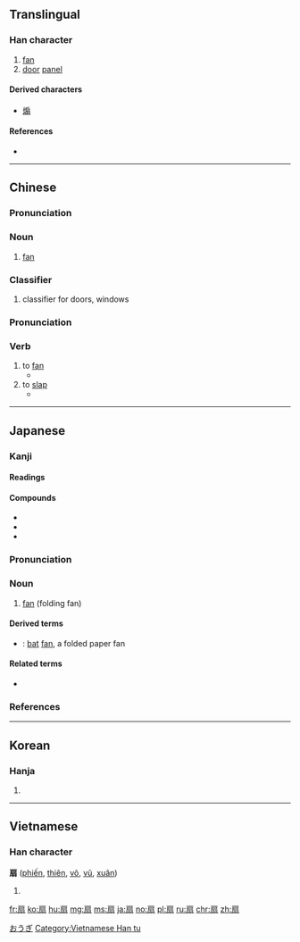 {{also|煽}}
==Translingual==

===Han character===
{{Han char|rn=63|rad=戶|as=06|sn=10|four=3022<sub>7</sub>|canj=竹尸尸一一 (HSSMM), 戈尸尸一一 (ISSMM)|ids=⿸[[戶]][[羽]], ⿸[[户]]羽, ⿸[[戸]]羽}}

# [[fan]]
# [[door]] [[panel]]

====Derived characters====
* [[煽]]

====References====
* {{Han ref|kx=0416.140|dkj=11743|dj=0761.160|hdz=32263.060|uh=6247|ud=25159|bh=AEB0|bd=44720}}

----
==Chinese==
{{zh-forms}}

===Pronunciation===
{{zh-pron
|m=shàn
|c=sin3
|h=pfs=san
|cat=cl,n
}}

===Noun===
{{zh-noun}}

# [[fan]]

===Classifier===
{{zh-cls}}

# classifier for doors, windows

===Pronunciation===
{{zh-pron
|m=shān
|c=sin3
|h=pfs=san
|cat=v
}}

===Verb===
{{zh-verb}}

# to [[fan]]
#* {{zh-usex|因為 大廳 裡 很 熱，她 '''扇''' 個 不停。|As the hall was very hot, she kept '''fanning''' herself all the time.}}
# to [[slap]] {{qualifier|somebody on the face}}
#* {{zh-usex|我 真 想 '''扇{shān}''' 你 一 個 耳光。|I could '''give you a slap''' in the face.}}
----

==Japanese==

===Kanji===
{{ja-kanji|grade=7|rs=戶06}}

====Readings====
{{ja-readings|goon=[[せん]] (sen)|kanon=[[せん]] (sen)|kun=[[おうぎ]] (ōgi)}}

====Compounds====
* {{ja-r|扇子|せんす}}
* {{ja-r|団扇|うちわ}}
* {{ja-r|鉄扇|てっせん}}

{{wikipedia|lang=ja}}
{{ja-kanjitab|おうぎ|yomi=k}}

===Pronunciation===
{{ja-pron|yomi=k|おうぎ|acc=3|acc_ref=DJR}}

===Noun===
{{ja-noun|おうぎ|hhira=あふぎ}}

# [[fan]] (folding fan)

====Derived terms====
* {{ja-r|蝙蝠扇|かわほりおうぎ}}: [[bat]] [[fan]], a folded paper fan

====Related terms====
* {{ja-r|扇ぐ|あおぐ|gloss=to [[fan]]}}

===References===
<references/>

[[Category:ja:Fans|おうぎ]]

----

==Korean==

===Hanja===
{{ko-hanja|hangeul=선|eumhun=|rv=seon|mr=sŏn|y=sen}}

# {{defn|lang=ko|sort=戶06}}

----

==Vietnamese==

===Han character===
'''扇''' ([[phiến]], [[thiên]], [[võ]], [[vũ]], [[xuân]])

# {{defn|lang=vi}}

[[Category:Vietnamese Han tu]]

[[fr:扇]]
[[ko:扇]]
[[hu:扇]]
[[mg:扇]]
[[ms:扇]]
[[ja:扇]]
[[no:扇]]
[[pl:扇]]
[[ru:扇]]
[[chr:扇]]
[[zh:扇]]